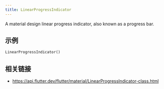 ```yaml
---
title: LinearProgressIndicator
---
```


A material design linear progress indicator, also known as a progress bar.

## 示例

```dart liveslice=LinearProgressIndicator
LinearProgressIndicator()
```

## 相关链接

- https://api.flutter.dev/flutter/material/LinearProgressIndicator-class.html
